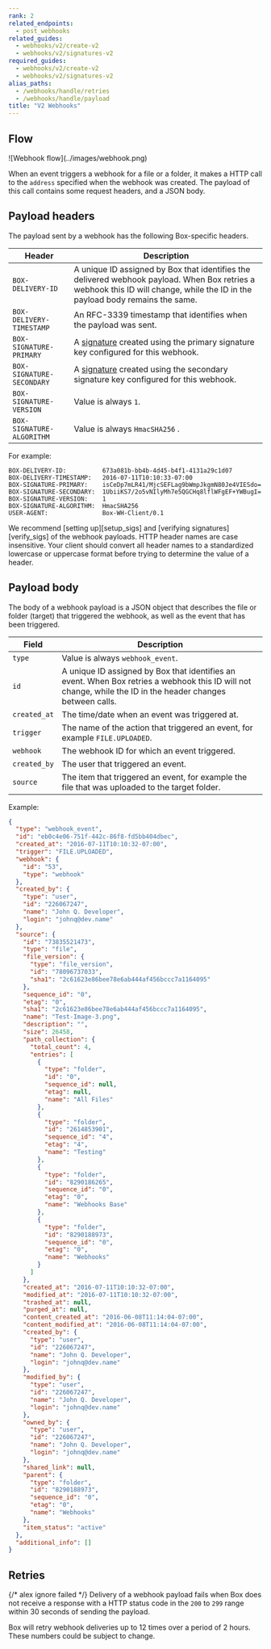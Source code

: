 ```yaml
---
rank: 2
related_endpoints:
  - post_webhooks
related_guides:
  - webhooks/v2/create-v2
  - webhooks/v2/signatures-v2
required_guides:
  - webhooks/v2/create-v2
  - webhooks/v2/signatures-v2
alias_paths:
  - /webhooks/handle/retries
  - /webhooks/handle/payload
title: "V2 Webhooks"
---
```

## Flow

<ImageFrame center width="400" shadow border>
  ![Webhook flow](../images/webhook.png)
</ImageFrame>

When an event triggers a webhook for a file or a folder, it makes a HTTP
call to the `address` specified when the webhook was created.
The payload of this call contains some request headers, and a JSON body.

## Payload headers

The payload sent by a webhook has the following Box-specific headers.

| Header                    | Description                                                                                                                                                                          |
| ------------------------- | ------------------------------------------------------------------------------------------------------------------------------------------------------------------------------------ |
| `BOX-DELIVERY-ID`         | A unique ID assigned by Box that identifies the delivered webhook payload. When Box retries a webhook this ID will change, while the ID in the payload body remains the same. |
| `BOX-DELIVERY-TIMESTAMP`  | An RFC-3339 timestamp that identifies when the payload was sent.                                                                                                         |
| `BOX-SIGNATURE-PRIMARY`   | A [signature][verify_sigs] created using the primary signature key configured for this webhook.                                                                                                     |
| `BOX-SIGNATURE-SECONDARY` | A [signature][verify_sigs] created using the secondary signature key configured for this webhook.                                                                                                   |
| `BOX-SIGNATURE-VERSION`   | Value is always `1`.                                                                                                                                                                 |
| `BOX-SIGNATURE-ALGORITHM` | Value is always `HmacSHA256` .                                                                                                                                                       |

For example:

```shell
BOX-DELIVERY-ID:          673a081b-bb4b-4d45-b4f1-4131a29c1d07
BOX-DELIVERY-TIMESTAMP:   2016-07-11T10:10:33-07:00
BOX-SIGNATURE-PRIMARY:    isCeDp7mLR41/MjcSEFLag9bWmpJkgmN80Je4VIESdo=
BOX-SIGNATURE-SECONDARY:  1UbiiKS7/2o5vNIlyMh7e5QGCHq8lflWFgEF+YWBugI=
BOX-SIGNATURE-VERSION:    1
BOX-SIGNATURE-ALGORITHM:  HmacSHA256
USER-AGENT:               Box-WH-Client/0.1
```

<Message type='notice'>
  We recommend [setting up][setup_sigs] and [verifying signatures][verify_sigs]
  of the webhook payloads.
</Message>

<Message type='warning'>
  HTTP header names are case insensitive. Your client should convert
  all header names to a standardized lowercase or uppercase format before trying
  to determine the value of a header.
</Message>

## Payload body

The body of a webhook payload is a JSON object that describes the file or folder
(target) that triggered the webhook, as well as the event that has been
triggered.

| Field        | Description                                                                                                                                                  |
| ------------ | ------------------------------------------------------------------------------------------------------------------------------------------------------------ |
| `type`       | Value is always `webhook_event`.                                                                                                                             |
| `id`         | A unique ID assigned by Box that identifies an event. When Box retries a webhook this ID will not change, while the ID in the header changes between calls. |
| `created_at` | The time/date when an event was triggered at.                                                                                                               |
| `trigger`    | The name of the action that triggered an event, for example `FILE.UPLOADED`.                                                                                 |
| `webhook`    | The webhook ID for which an event triggered.                                                                                                                  |
| `created_by` | The user that triggered an event.                                                                                                                          |
| `source`     | The item that triggered an event, for example the file that was uploaded to the target folder.                                                             |

Example:

```json
{
  "type": "webhook_event",
  "id": "eb0c4e06-751f-442c-86f8-fd5bb404dbec",
  "created_at": "2016-07-11T10:10:32-07:00",
  "trigger": "FILE.UPLOADED",
  "webhook": {
    "id": "53",
    "type": "webhook"
  },
  "created_by": {
    "type": "user",
    "id": "226067247",
    "name": "John Q. Developer",
    "login": "johnq@dev.name"
  },
  "source": {
    "id": "73835521473",
    "type": "file",
    "file_version": {
      "type": "file_version",
      "id": "78096737033",
      "sha1": "2c61623e86bee78e6ab444af456bccc7a1164095"
    },
    "sequence_id": "0",
    "etag": "0",
    "sha1": "2c61623e86bee78e6ab444af456bccc7a1164095",
    "name": "Test-Image-3.png",
    "description": "",
    "size": 26458,
    "path_collection": {
      "total_count": 4,
      "entries": [
        {
          "type": "folder",
          "id": "0",
          "sequence_id": null,
          "etag": null,
          "name": "All Files"
        },
        {
          "type": "folder",
          "id": "2614853901",
          "sequence_id": "4",
          "etag": "4",
          "name": "Testing"
        },
        {
          "type": "folder",
          "id": "8290186265",
          "sequence_id": "0",
          "etag": "0",
          "name": "Webhooks Base"
        },
        {
          "type": "folder",
          "id": "8290188973",
          "sequence_id": "0",
          "etag": "0",
          "name": "Webhooks"
        }
      ]
    },
    "created_at": "2016-07-11T10:10:32-07:00",
    "modified_at": "2016-07-11T10:10:32-07:00",
    "trashed_at": null,
    "purged_at": null,
    "content_created_at": "2016-06-08T11:14:04-07:00",
    "content_modified_at": "2016-06-08T11:14:04-07:00",
    "created_by": {
      "type": "user",
      "id": "226067247",
      "name": "John Q. Developer",
      "login": "johnq@dev.name"
    },
    "modified_by": {
      "type": "user",
      "id": "226067247",
      "name": "John Q. Developer",
      "login": "johnq@dev.name"
    },
    "owned_by": {
      "type": "user",
      "id": "226067247",
      "name": "John Q. Developer",
      "login": "johnq@dev.name"
    },
    "shared_link": null,
    "parent": {
      "type": "folder",
      "id": "8290188973",
      "sequence_id": "0",
      "etag": "0",
      "name": "Webhooks"
    },
    "item_status": "active"
  },
  "additional_info": []
}
```

## Retries

{/* alex ignore failed */}
Delivery of a webhook payload fails when Box does not receive a response with a
HTTP status code in the `200` to `299` range within 30 seconds of sending the
payload.

<Message type='notice'>
  Box will retry webhook deliveries up to 12 times over a period of 2 hours.
  These numbers could be subject to change.
</Message>

[setup_sigs]: g://webhooks/v2/signatures-v2
[verify_sigs]: g://webhooks/v2/signatures-v2
